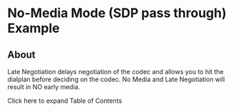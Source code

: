 
# No-Media Mode (SDP pass through) Example 

 

## About

Late Negotiation delays negotiation of the codec and allows you to hit the dialplan before deciding on the codec. No Media and Late Negotiation will result in NO early media.

Click here to expand Table of Contents


